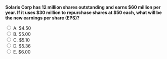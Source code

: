 ::: {.question-block}

<form onsubmit="event.preventDefault(); checkAnswer('module10_mcq_q76')" data-correct-answer="D">
<strong style="display: block;">Solaris Corp has 12 million shares outstanding and earns $60 million per year. If it uses $30 million to repurchase shares at $50 each, what will be the new earnings per share (EPS)?</strong>

<label><input type="radio" name="module10_mcq_q76" value="A"> A. $4.50</label><br>
<label><input type="radio" name="module10_mcq_q76" value="B"> B. $5.00</label><br>
<label><input type="radio" name="module10_mcq_q76" value="C"> C. $5.10</label><br>
<label><input type="radio" name="module10_mcq_q76" value="D"> D. $5.36</label><br>
<label><input type="radio" name="module10_mcq_q76" value="E"> E. $6.00</label><br>
</form>

<div id="feedback-module10_mcq_q76" class="feedback" data-status="" style="display:none;">
✅ D is correct. Shares repurchased = $30M / $50 = 0.6M; new shares = 12 − 0.6 = 11.4M. EPS = $60M / 11.4M = $5.26 ≈ $5.36.
</div>

:::
